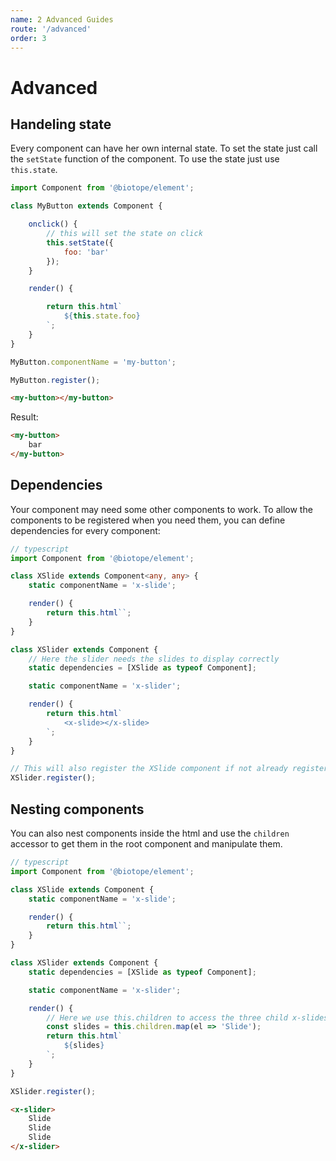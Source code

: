 ```yaml
---
name: 2 Advanced Guides
route: '/advanced'
order: 3
---
```


# Advanced

## Handeling state
Every component can have her own internal state. To set the state just call the `setState` function of the component. To use the state just use `this.state`.
```js
import Component from '@biotope/element';

class MyButton extends Component {

    onclick() {
        // this will set the state on click
        this.setState({
            foo: 'bar'
        });
    }

    render() {

        return this.html`
            ${this.state.foo}
        `;
    }
}

MyButton.componentName = 'my-button';

MyButton.register();
```
```html
<my-button></my-button>
```

Result:
```html
<my-button>
    bar
</my-button>
```



## Dependencies
Your component may need some other components to work. To allow the components to be registered when you need them, you can define dependencies for every component:

```typescript
// typescript
import Component from '@biotope/element';

class XSlide extends Component<any, any> {
    static componentName = 'x-slide';

    render() {
        return this.html``;
    }
}

class XSlider extends Component {
    // Here the slider needs the slides to display correctly
    static dependencies = [XSlide as typeof Component];

    static componentName = 'x-slider';

    render() {
        return this.html`
            <x-slide></x-slide>
        `;
    }
}

// This will also register the XSlide component if not already registered
XSlider.register();
```






## Nesting components
You can also nest components inside the html and use the `children` accessor to get them in the root component and manipulate them.


```typescript
// typescript
import Component from '@biotope/element';

class XSlide extends Component {
    static componentName = 'x-slide';

    render() {
        return this.html``;
    }
}

class XSlider extends Component {
    static dependencies = [XSlide as typeof Component];

    static componentName = 'x-slider';

    render() {
        // Here we use this.children to access the three child x-slides
        const slides = this.children.map(el => 'Slide');
        return this.html`
            ${slides}
        `;
    }
}

XSlider.register();
```
```html
<x-slider>
    Slide
    Slide
    Slide
</x-slider>
```
